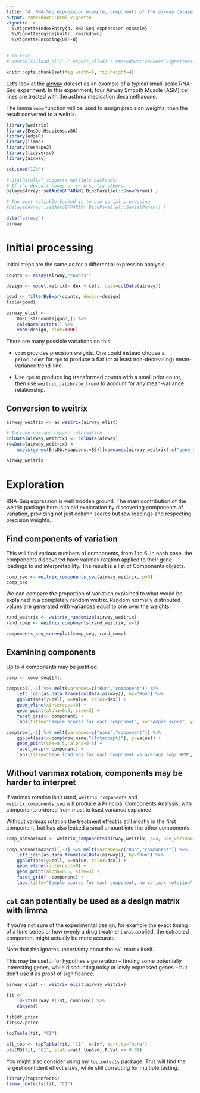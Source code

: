```yaml
---
title: "4. RNA-Seq expression example, components of the airway dataset"
output: rmarkdown::html_vignette
vignette: >
  %\VignetteIndexEntry{4. RNA-Seq expression example}
  %\VignetteEngine{knitr::rmarkdown}
  %\VignetteEncoding{UTF-8}
---
```


```r
# To test
# devtools::load_all(".",export_all=F) ; rmarkdown::render("vignettes/airway.Rmd")

knitr::opts_chunk$set(fig.width=6, fig.height=4)
```

Let's look at the [airway](http://bioconductor.org/packages/release/data/experiment/html/airway.html) dataset as an example of a typical small-scale RNA-Seq experiment. In this experiment, four Airway Smooth Muscle (ASM) cell lines are treated with the asthma medication dexamethasone.

The limma `voom` function will be used to assign precision weights, then the result converted to a weitrix.

```r
library(weitrix)
library(EnsDb.Hsapiens.v86)
library(edgeR)
library(limma)
library(reshape2)
library(tidyverse)
library(airway)

set.seed(1234)

# BiocParallel supports multiple backends. 
# If the default hangs or errors, try others.
DelayedArray::setAutoBPPARAM( BiocParallel::SnowParam() )

# The most reliable backed is to use serial processing
#DelayedArray::setAutoBPPARAM( BiocParallel::SerialParam() )
```

```r
data("airway")
airway
```


# Initial processing

Initial steps are the same as for a differential expression analysis.

```r
counts <- assay(airway,"counts")

design <- model.matrix(~ dex + cell, data=colData(airway))

good <- filterByExpr(counts, design=design) 
table(good)

airway_elist <- 
    DGEList(counts[good,]) %>%
    calcNormFactors() %>%
    voom(design, plot=TRUE)
```

There are many possible variations on this:

* `voom` provides precision weights. One could instead choose a `prior.count` for `cpm` to produce a flat (or at least non-decreasing) mean-variance trend-line.

* Use `cpm` to produce log transformed counts with a small prior count, then use `weitrix_calibrate_trend` to account for any mean-variance relationship.


## Conversion to weitrix

```r
airway_weitrix <- as_weitrix(airway_elist)

# Include row and column information
colData(airway_weitrix) <- colData(airway)
rowData(airway_weitrix) <- 
    mcols(genes(EnsDb.Hsapiens.v86))[rownames(airway_weitrix),c("gene_name","gene_biotype")]

airway_weitrix
```


# Exploration

RNA-Seq expression is well trodden ground. The main contribution of the weitrix package here is to aid exploration by discovering components of variation, providing not just column scores but row loadings and respecting precision weights.

## Find components of variation

This will find various numbers of components, from 1 to 6. In each case, the components discovered have varimax rotation applied to their gene loadings to aid interpretability. The result is a list of Components objects.

```r
comp_seq <- weitrix_components_seq(airway_weitrix, p=6)
comp_seq
```

We can compare the proportion of variation explained to what would be explained in a completely random weitrix. Random normally distributed values are generated with variances equal to one over the weights.

```r
rand_weitrix <- weitrix_randomize(airway_weitrix)
rand_comp <- weitrix_components(rand_weitrix, p=1)

components_seq_screeplot(comp_seq, rand_comp)
```

## Examining components

Up to 4 components may be justified.

```r
comp <- comp_seq[[4]]

comp$col[,-1] %>% melt(varnames=c("Run","component")) %>%
    left_join(as.data.frame(colData(airway)), by="Run") %>%
    ggplot(aes(y=cell, x=value, color=dex)) + 
    geom_vline(xintercept=0) + 
    geom_point(alpha=0.5, size=3) + 
    facet_grid(~ component) +
    labs(title="Sample scores for each component", x="Sample score", y="Cell line", color="Treatment")

comp$row[,-1] %>% melt(varnames=c("name","component")) %>%
    ggplot(aes(x=comp$row[name,"(Intercept)"], y=value)) + 
    geom_point(cex=0.5, alpha=0.5) + 
    facet_wrap(~ component) +
    labs(title="Gene loadings for each component vs average log2 RPM", x="average log2 RPM", y="gene loading")
```

## Without varimax rotation, components may be harder to interpret

If varimax rotation isn't used, `weitrix_components` and `weitrix_components_seq` will produce a Principal Components Analysis, with components ordered from most to least variance explained.

Without varimax rotation the treatment effect is still mostly in the first component, but has also leaked a small amount into the other components.

```r
comp_nonvarimax <- weitrix_components(airway_weitrix, p=4, use_varimax=FALSE)

comp_nonvarimax$col[,-1] %>% melt(varnames=c("Run","component")) %>%
    left_join(as.data.frame(colData(airway)), by="Run") %>%
    ggplot(aes(y=cell, x=value, color=dex)) + 
    geom_vline(xintercept=0) + 
    geom_point(alpha=0.5, size=3) + 
    facet_grid(~ component) +
    labs(title="Sample scores for each component, no varimax rotation", x="Sample score", y="Cell line", color="Treatment")
```


## `col` can potentially be used as a design matrix with limma

If you're not sure of the experimental design, for example the exact timing of a time series or how evenly a drug treatment was applied, the extracted component might actually be more accurate.

Note that this ignores uncertainty about the `col` matrix itself.

This may be useful for hypothesis generation -- finding some potentially interesting genes, while discounting noisy or lowly expressed genes -- but don't use it as proof of significance.

```r
airway_elist <- weitrix_elist(airway_weitrix)

fit <- 
    lmFit(airway_elist, comp$col) %>% 
    eBayes()

fit$df.prior
fit$s2.prior

topTable(fit, "C1")

all_top <- topTable(fit, "C1", n=Inf, sort.by="none")
plotMD(fit, "C1", status=all_top$adj.P.Val <= 0.01)
```

You might also consider using my `topconfects` package. This will find the largest confident effect sizes, while still correcting for multiple testing.

```r
library(topconfects)
limma_confects(fit, "C1")
```




